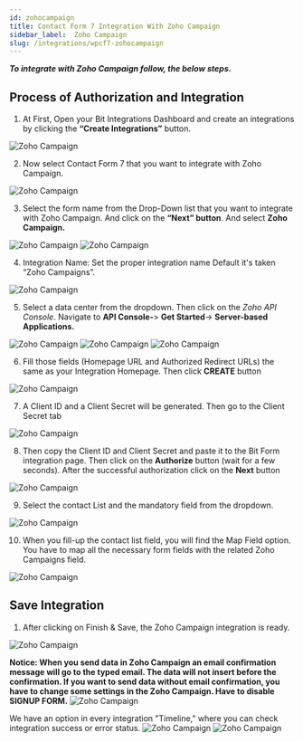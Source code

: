 ```yaml
---
id: zohocampaign
title: Contact Form 7 Integration With Zoho Campaign
sidebar_label:  Zoho Campaign
slug: /integrations/wpcf7-zohocampaign
---
```



***To integrate with Zoho Campaign follow, the below steps.***


## Process of Authorization and Integration
1. At First, Open your Bit Integrations Dashboard and create an integrations by clicking the **“Create Integrations”** button.
 <Image src="Zoho Campaigns/Create Integrations" alt="Zoho Campaign" w="1020" h="350" />


2. Now select Contact Form 7 that you want to integrate with Zoho Campaign.
 <Image src="Zoho Campaigns/select Contact Form 7" alt="Zoho Campaign" w="1020" h="350" />

3. Select the form name from the Drop-Down list that you want to integrate with Zoho Campaign. And click on the **“Next” button**. And select **Zoho Campaign.**
 <Image src="Zoho Campaigns/Select Form" alt="Zoho Campaign" w="1020" h="350" />
 <Image src="Zoho Campaigns/select zoho campaigns" alt="Zoho Campaign" w="1020" h="350" />

4. Integration Name: Set the proper integration name Default it's taken “Zoho Campaigns”.
 <Image src="Zoho Campaigns/integration name" alt="Zoho Campaign" w="1020" h="350" />

5. Select a data center from the dropdown. Then click on the *Zoho API Console*. Navigate to **API Console-**> **Get Started**-> **Server-based Applications.** 
 <Image src="Zoho Campaigns/select data center" alt="Zoho Campaign" w="1020" h="350" />
 <Image src="Zoho Campaigns/get-started" alt="Zoho Campaign" w="1020" h="350" />
 <Image src="Zoho Campaigns/server-based-applications" alt="Zoho Campaign" w="1020" h="350" />


6. Fill those fields (Homepage URL and Authorized Redirect URLs) the same as your Integration Homepage. Then click **CREATE** button
 <Image src="Zoho Campaigns/create applications" alt="Zoho Campaign" w="1020" h="350" />


7. A Client ID and a Client Secret will be generated. Then go to the Client Secret tab
 <Image src="Zoho Campaigns/client id and serect" alt="Zoho Campaign" w="1020" h="300" />

8. Then copy the Client ID and Client Secret and paste it to the Bit Form integration page. Then click on the **Authorize** button (wait for a few seconds). After the successful authorization click on the **Next** button
 <Image src="Zoho Campaigns/authorize" alt="Zoho Campaign" w="1020" h="300" />

9. Select the contact List and the mandatory field from the dropdown.
 <Image src="Zoho Campaigns/select list" alt="Zoho Campaign" w="1020" h="300" />


10. When you fill-up the contact list field, you will find the Map Field option. You have to map all the necessary form fields with the related Zoho Campaigns field.
 <Image src="Zoho Campaigns/field mapping" alt="Zoho Campaign" w="1020" h="300" />


## Save Integration
1. After clicking on Finish & Save, the Zoho Campaign integration is ready.
 <Image src="Zoho Campaigns/save and finish" alt="Zoho Campaign" w="1020" h="350" />
 
**Notice: When you send data in Zoho Campaign an email confirmation message will go to the typed email. The data will not insert before the confirmation. If you want to send data without email confirmation, you have to change some settings in the Zoho Campaign. Have to disable SIGNUP FORM.**
 <Image src="Zoho Campaigns/SignUP-Form" alt="Zoho Campaign" w="1020" h="350" />

We have an option in every integration "Timeline," where you can check integration success or error status.
 <Image src="Zoho Campaigns/integrations dashbord" alt="Zoho Campaign" w="1020" h="350" />
 <Image src="Zoho Campaigns/timeline" alt="Zoho Campaign" w="1020" h="350" />
